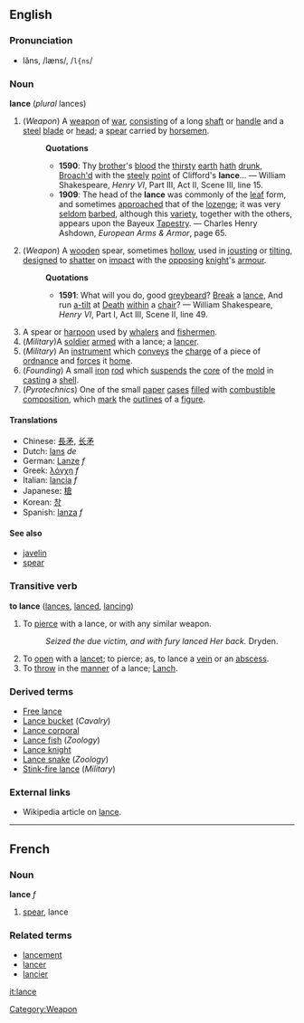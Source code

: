==English==
===Pronunciation===
*lăns, /læns/, /<tt>l{ns</tt>/

===Noun===
'''lance''' (''plural'' lances)

#(''Weapon'') [[Category:Weapon]] A [[weapon]] of [[war]], [[consist]]ing of a long [[shaft]] or [[handle]] and a [[steel]] [[blade]] or [[head]]; a [[spear]] carried by [[horsemen]].
#:'''Quotations'''
#:*'''1590''': Thy [[brother]]'s [[blood]] the [[thirsty]] [[earth]] [[hath]] [[drunk]], [[broach|Broach'd]] with the [[steely]] [[point]] of Clifford's '''lance'''... &mdash; William Shakespeare, ''Henry VI'', Part III, Act II, Scene III, line 15.
#:*'''1909''': The head of the '''lance''' was commonly of the [[leaf]] form, and sometimes [[approach]]ed that of the [[lozenge]]; it was very [[seldom]] [[barb]]ed, although this [[variety]], together with the others, appears upon the Bayeux [[Tapestry]]. &mdash; Charles Henry Ashdown, ''European Arms & Armor'', page 65.
#(''Weapon'') A [[wooden]] spear, sometimes [[hollow]], used in [[joust]]ing or [[tilt]]ing, [[design]]ed to [[shatter]] on [[impact]] with the [[opposing]] [[knight]]'s [[armour]].
#:'''Quotations'''
#:*'''1591''': What will you do, good [[greybeard]]?  [[Break]] a [[lance]], And run [[a-tilt]] at [[Death]] [[within]] a [[chair]]? &mdash; William Shakespeare, ''Henry VI'', Part I, Act III, Scene II, line 49.
#A spear or [[harpoon]] used by [[whaler]]s and [[fishermen]].
#(''Military'')A [[soldier]] [[arm]]ed with a lance; a [[lancer]].
#(''Military'') An [[instrument]] which [[convey]]s the [[charge]] of a piece of [[ordnance]] and [[force]]s it [[home]].
#(''Founding'') A small [[iron]] [[rod]] which [[suspend]]s the [[core]] of the [[mold]] in [[cast]]ing a [[shell]].
#(''Pyrotechnics'') One of the small [[paper]] [[case]]s [[fill]]ed with [[combustible]] [[composition]], which [[mark]] the [[outline]]s of a [[figure]].

====Translations====
*Chinese: [[長矛]], [[长矛]]
*Dutch: [[lans]] ''de''
*German: [[Lanze]] ''f''
*Greek: [[λόγχη]] ''f''
*Italian: [[lancia]] ''f''
*Japanese: [[槍]]
*Korean: [[창]]
*Spanish: [[lanza]] ''f''

====See also====
*[[javelin]]
*[[spear]]

===Transitive verb===
'''to lance''' ([[lances]], [[lanced]], [[lancing]])

#To [[pierce]] with a lance, or with any similar weapon.
#:''Seized the due victim, and with fury lanced Her back.'' Dryden.
#To [[open]] with a [[lancet]]; to pierce; as, to lance a [[vein]] or an [[abscess]].
#To [[throw]] in the [[manner]] of a lance; [[Lanch]].

===Derived terms===
* [[Free lance]]
* [[Lance bucket]] (''Cavalry'')
* [[Lance corporal]]
* [[Lance fish]] (''Zoology'')
* [[Lance knight]]
* [[Lance snake]] (''Zoology'')
* [[Stink-fire lance]] (''Military'')

===External links===
* Wikipedia article on [[w:lance|lance]].

----

==French==
===Noun===
'''lance''' ''f''

# [[spear]], lance

===Related terms===
*[[lancement]]
*[[lancer]]
*[[lancier]]

[[it:lance]]